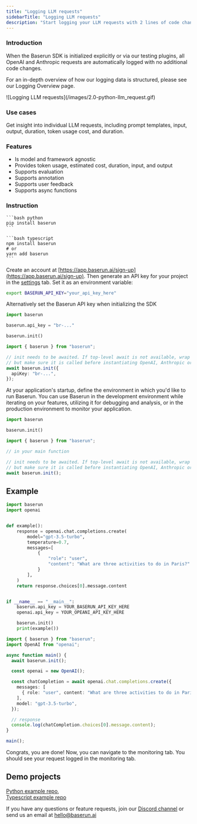 ```yaml
---
title: "Logging LLM requests"
sidebarTitle: "Logging LLM requests"
description: "Start logging your LLM requests with 2 lines of code changes."
---
```


### Introduction

When the Baserun SDK is initialized explicitly or via our testing plugins, all OpenAI and Anthropic requests are automatically logged with no additional code changes.

For an in-depth overview of how our logging data is structured, please see our Logging Overview page.

<Frame>![Logging LLM requests](/images/2.0-python-llm_request.gif)</Frame>

### Use cases

Get insight into individual LLM requests, including prompt templates, input, output, duration, token usage cost, and duration.

### Features

- Is model and framework agnostic
- Provides token usage, estimated cost, duration, input, and output
- Supports evaluation
- Supports annotation
- Supports user feedback
- Supports async functions

### Instruction

<Steps>
<Step title="Install Baserun SDK">

<CodeGroup>

    ```bash python
    pip install baserun
    ```

    ```bash typescript
    npm install baserun
    # or
    yarn add baserun
    ```

</CodeGroup>
</Step>
<Step title="Generate an API key">

Create an account at [https://app.baserun.ai/sign-up](https://app.baserun.ai/sign-up). Then generate an API key for your project in the [settings](https://app.baserun.ai/settings) tab. Set it as an environment variable:

```bash
export BASERUN_API_KEY="your_api_key_here"
```

Alternatively set the Baserun API key when initializing the SDK

<CodeGroup>

```python python
import baserun

baserun.api_key = "br-..."

baserun.init()
```

```typescript typescript
import { baserun } from "baserun";

// init needs to be awaited. If top-level await is not available, wrap it in an async function,
// but make sure it is called before instantiating OpenAI, Anthropic or Replicate
await baserun.init({
  apiKey: "br-...",
});
```

</CodeGroup>

</Step>
<Step title="Initialize Baserun">

At your application's startup, define the environment in which you'd like to run Baserun. You can use Baserun in the development environment while iterating on your features, utilizing it for debugging and analysis, or in the production environment to monitor your application.

<CodeGroup>

```python python
import baserun

baserun.init()

```

```typescript typescript
import { baserun } from "baserun";

// in your main function

// init needs to be awaited. If top-level await is not available, wrap it in an async function,
// but make sure it is called before instantiating OpenAI, Anthropic or Replicate
await baserun.init();
```

</CodeGroup>
</Step>
</Steps>

## Example

<CodeGroup>

```python python
import baserun
import openai


def example():
    response = openai.chat.completions.create(
        model="gpt-3.5-turbo",
        temperature=0.7,
        messages=[
            {
                "role": "user",
                "content": "What are three activities to do in Paris?"
            }
        ],
    )
    return response.choices[0].message.content


if __name__ == "__main__":
    baserun.api_key = YOUR_BASERUN_API_KEY_HERE
    openai.api_key = YOUR_OPEANI_API_KEY_HERE

    baserun.init()
    print(example())

```

```typescript typescript
import { baserun } from "baserun";
import OpenAI from "openai";

async function main() {
  await baserun.init();

  const openai = new OpenAI();

  const chatCompletion = await openai.chat.completions.create({
    messages: [
      { role: "user", content: "What are three activities to do in Paris?" },
    ],
    model: "gpt-3.5-turbo",
  });

  // response
  console.log(chatCompletion.choices[0].message.content);
}

main();
```

</CodeGroup>

Congrats, you are done! Now, you can navigate to the monitoring tab. You should see your request logged in the monitoring tab.

## Demo projects

[Python example repo](https://github.com/baserun-ai/testing-agent/), <br />
[Typescript example repo](https://github.com/baserun-ai/testing-agent-js)

If you have any questions or feature requests, join our [Discord channel](https://discord.com/invite/xEPFsvSmkb) or send us an email at [hello@baserun.ai](mailto:hello@baserun.ai)
